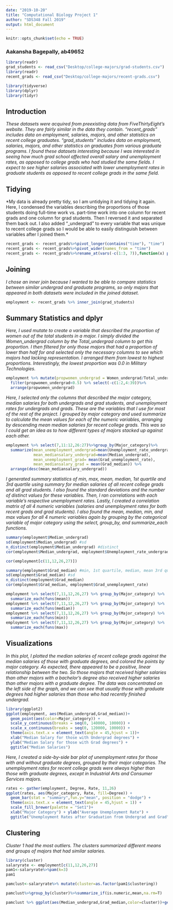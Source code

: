 ```yaml
---
date: "2019-10-20"
title: "Computational Biology Project 1"
author: "SDS348 Fall 2019"
output: html_document
---
```


```r
knitr::opts_chunk$set(echo = TRUE)
```

### Aakansha Bagepally, ab49652

```R
library(readr)
grad_students <- read_csv("Desktop/college-majors/grad-students.csv")
library(readr)
recent_grads <- read_csv("Desktop/college-majors/recent-grads.csv")

library(tidyverse)
library(dplyr)
library(tidyr)
```

## Introduction

*These datasets were acquired from preexisting data from FiveThirtyEight's website. They are fairly similar in the data they contain. "recent_grads" includes data on employment, salaries, majors, and other statistics on recent college graduates. "grad_students" includes data on employment, salaries, majors, and other statistics on graduates from various graduate programs. I found these datasets interesting because I was interested in seeing how much grad school affected overall salary and unemployment rates, as opposed to college grads who had studied the same fields. I expect to see higher salaries associated with lower unemployment rates in graduate students as opposed to recent college grads in the same field.*


## Tidying

*My data is already pretty tidy, so I am untidying it and tidying it again. Here, I condensed the variables describing the proportions of those students doing full-time work vs. part-time work into one column for recent grads and one column for grad students. Then I reversed it and separated them back out. I also added "_undergrad" to every variable that was unique to recent college grads so I would be able to easily distinguish between variables after I joined them.*

```R
recent_grads <- recent_grads%>%pivot_longer(contains("time"), "time")
recent_grads <- recent_grads%>%pivot_wider(names_from = "time")
recent_grads <- recent_grads%>%rename_at(vars(-c(1:3, 7)),function(x) paste0(x,"_undergrad"))
```

## Joining

*I chose an inner join because I wanted to be able to compare statistics between similar undergrad and graduate programs, so only majors that appeared in both datasets were included in the joined dataset.*

```R
employment <- recent_grads %>% inner_join(grad_students)
```


## Summary Statistics and dplyr

*Here, I used mutate to create a variable that described the proportion of women out of the total students in a major. I simply divided the Women_undergrad column by the Total_undergrad column to get this proportion. I then filtered for only those majors that had a proportion of lower than half for and selected only the necessary columns to see which majors had lacking representation. I arranged them from lowest to highest proportions. Interestingly, the lowest proportion was 0.0 in Military Technologies.*
```R
employment %>% mutate(propwomen_undergrad = Women_undergrad/Total_undergrad) %>%
  filter(propwomen_undergrad<0.5) %>% select(-c(1:2,4:39))%>%
  arrange(propwomen_undergrad)
```


*Here, I selected only the columns that described the major category, median salaries for both undergrads and grad students, and unemployment rates for undergrads and grads. These are the variables that I use for most of the rest of the project. I grouped by major category and used summarize to calculate the mean values for each of the numeric variables, arranging by descending mean median salaries for recent college grads. This was so I could get an idea as to how different types of majors stacked up against each other.*

```R
employment %>% select(7,11:12,26:27)%>%group_by(Major_category)%>%
  summarize(mean_unemployment_undergrad=mean(Unemployment_rate_undergrad),
            mean_mediansalary_undergrad=mean(Median_undergrad),
            mean_unemployment_grad= mean(Grad_unemployment_rate),
            mean_mediansalary_grad = mean(Grad_median)) %>%
  arrange(desc(mean_mediansalary_undergrad))
```


*I generated summary statistics of min, max, mean, median, 1st quartile and 3rd quartile using summary for median salaries of all recent college grads and all grad students. I also found the standard deviations and the number of distinct values for these variables. Then, I ran correlations with each variable's respective unemployment rates. Lastly, I created a correlation matrix of all 4 numeric variables (salaries and unemployment rates for both recent grads and grad students).*
*I also found the mean, median, min, and max values for all 4 numeric variables again by grouping by the categorical variable of major category using the select, group_by, and summarize_each functions.*

```R
summary(employment$Median_undergrad) 
sd(employment$Median_undergrad) #sd
n_distinct(employment$Median_undergrad) #distinct
cor(employment$Median_undergrad, employment$Unemployment_rate_undergrad) #correlation

cor(employment[c(11,12,26,27)])

summary(employment$Grad_median) #min, 1st quartile, median, mean 3rd quartile, max
sd(employment$Grad_median) #sd
n_distinct(employment$Grad_median)
cor(employment$Grad_median, employment$Grad_unemployment_rate)

employment %>% select(7,11,12,26,27) %>% group_by(Major_category) %>% 
  summarize_each(funs(mean))
employment %>% select(7,11,12,26,27) %>% group_by(Major_category) %>% 
  summarize_each(funs(median))
employment %>% select(7,11,12,26,27) %>% group_by(Major_category) %>% 
  summarize_each(funs(min))
employment %>% select(7,11,12,26,27) %>% group_by(Major_category) %>% 
  summarize_each(funs(max))
```


## Visualizations

*In this plot, I plotted the median salaries of recent college grads against the median salaries of those with graduate degrees, and colored the points by major category. As expected, there appeared to be a positive, linear relationship between the two. So those majors that received higher salaries than other majors with a bachelor's degree also received higher salaries than other majors with a graduate degree. The data was concentrated on the left side of the graph, and we can see that usually those with graduate degrees had higher salaries than those who had recently finished undergrad.*

```R
library(ggplot2)
ggplot(employment, aes(Median_undergrad,Grad_median))+
  geom_point(aes(color=Major_category)) +
  scale_y_continuous(breaks = seq(0, 140000, 10000)) +
  scale_x_continuous(breaks = seq(0, 120000, 10000)) +
  theme(axis.text.x = element_text(angle = 45,hjust = 1))+
  xlab("Median Salary for those with Undergrad degrees") + 
  ylab("Median Salary for those with Grad degrees") +
  ggtitle("Median Salaries")
```


*Here, I created a side-by-side bar plot of unemployment rates for those with and without graduate degrees, grouped by their major categories. The unemployment rates for recent college grads were always higher than those with graduate degrees, except in Industrial Arts and Consumer Services majors.*

```R
rates <- gather(employment, Degree, Rate, 11,26)
ggplot(rates, aes(Major_category, Rate, fill=Degree)) +
  geom_bar(stat = "summary",fun.y="mean", position = "dodge") +
  theme(axis.text.x = element_text(angle = 45,hjust = 1)) +
  scale_fill_brewer(palette = "Set1")+
  xlab("Major Category") + ylab("Average Unemployment Rate") +
  ggtitle("Unemployment Rates after Graduation from Undergrad and Grad")
```


## Clustering

*Cluster 1 had the most outliers. The clusters summarized different means and groups of majors that had similar salaries.*

```R
library(cluster)
salaryrate <- employment[c(11,12,26,27)]
pam1<-salaryrate%>%pam(k=3)
pam1

pamclust<-salaryrate%>% mutate(cluster=as.factor(pam1$clustering))

pamclust%>%group_by(cluster)%>%summarize_if(is.numeric,mean,na.rm=T)

pamclust %>% ggplot(aes(Median_undergrad,Grad_median,color=cluster))+geom_point()

```


